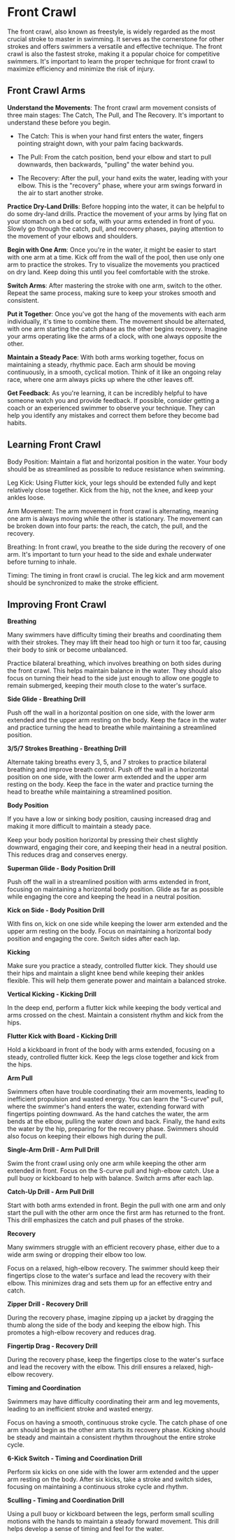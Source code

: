 # Front Crawl

The front crawl, also known as freestyle, is widely regarded as the most crucial stroke to master in swimming. It serves as the cornerstone for other strokes and offers swimmers a versatile and effective technique. The front crawl is also the fastest stroke, making it a popular choice for competitive swimmers. It's important to learn the proper technique for front crawl to maximize efficiency and minimize the risk of injury.

## Front Crawl Arms

**Understand the Movements**: The front crawl arm movement consists of three main stages: The Catch, The Pull, and The Recovery. It's important to understand these before you begin.

- The Catch: This is when your hand first enters the water, fingers pointing straight down, with your palm facing backwards. 

- The Pull: From the catch position, bend your elbow and start to pull downwards, then backwards, "pulling" the water behind you.

- The Recovery: After the pull, your hand exits the water, leading with your elbow. This is the "recovery" phase, where your arm swings forward in the air to start another stroke.

**Practice Dry-Land Drills**: Before hopping into the water, it can be helpful to do some dry-land drills. Practice the movement of your arms by lying flat on your stomach on a bed or sofa, with your arms extended in front of you. Slowly go through the catch, pull, and recovery phases, paying attention to the movement of your elbows and shoulders.

**Begin with One Arm**: Once you're in the water, it might be easier to start with one arm at a time. Kick off from the wall of the pool, then use only one arm to practice the strokes. Try to visualize the movements you practiced on dry land. Keep doing this until you feel comfortable with the stroke.

**Switch Arms**: After mastering the stroke with one arm, switch to the other. Repeat the same process, making sure to keep your strokes smooth and consistent.

**Put it Together**: Once you've got the hang of the movements with each arm individually, it's time to combine them. The movement should be alternated, with one arm starting the catch phase as the other begins recovery. Imagine your arms operating like the arms of a clock, with one always opposite the other.

**Maintain a Steady Pace**: With both arms working together, focus on maintaining a steady, rhythmic pace. Each arm should be moving continuously, in a smooth, cyclical motion. Think of it like an ongoing relay race, where one arm always picks up where the other leaves off.

**Get Feedback**: As you're learning, it can be incredibly helpful to have someone watch you and provide feedback. If possible, consider getting a coach or an experienced swimmer to observe your technique. They can help you identify any mistakes and correct them before they become bad habits.

## Learning Front Crawl

Body Position: Maintain a flat and horizontal position in the water. Your body should be as streamlined as possible to reduce resistance when swimming.

Leg Kick: Using Flutter kick, your legs should be extended fully and kept relatively close together. Kick from the hip, not the knee, and keep your ankles loose.

Arm Movement: The arm movement in front crawl is alternating, meaning one arm is always moving while the other is stationary. The movement can be broken down into four parts: the reach, the catch, the pull, and the recovery.

Breathing: In front crawl, you breathe to the side during the recovery of one arm. It's important to turn your head to the side and exhale underwater before turning to inhale.

Timing: The timing in front crawl is crucial. The leg kick and arm movement should be synchronized to make the stroke efficient.

## Improving Front Crawl

**Breathing**

Many swimmers have difficulty timing their breaths and coordinating them with their strokes. They may lift their head too high or turn it too far, causing their body to sink or become unbalanced.

Practice bilateral breathing, which involves breathing on both sides during the front crawl. This helps maintain balance in the water. They should also focus on turning their head to the side just enough to allow one goggle to remain submerged, keeping their mouth close to the water's surface.

**Side Glide - Breathing Drill**

Push off the wall in a horizontal position on one side, with the lower arm extended and the upper arm resting on the body. Keep the face in the water and practice turning the head to breathe while maintaining a streamlined position.

**3/5/7 Strokes Breathing - Breathing Drill**

Alternate taking breaths every 3, 5, and 7 strokes to practice bilateral breathing and improve breath control. Push off the wall in a horizontal position on one side, with the lower arm extended and the upper arm resting on the body. Keep the face in the water and practice turning the head to breathe while maintaining a streamlined position.

**Body Position**

If you have a low or sinking body position, causing increased drag and making it more difficult to maintain a steady pace.

Keep your body position horizontal by pressing their chest slightly downward, engaging their core, and keeping their head in a neutral position. This reduces drag and conserves energy.

**Superman Glide - Body Position Drill**

Push off the wall in a streamlined position with arms extended in front, focusing on maintaining a horizontal body position. Glide as far as possible while engaging the core and keeping the head in a neutral position.

**Kick on Side - Body Position Drill**

With fins on, kick on one side while keeping the lower arm extended and the upper arm resting on the body. Focus on maintaining a horizontal body position and engaging the core. Switch sides after each lap.

**Kicking**

Make sure you practice a steady, controlled flutter kick. They should use their hips and maintain a slight knee bend while keeping their ankles flexible. This will help them generate power and maintain a balanced stroke.

**Vertical Kicking - Kicking Drill**

In the deep end, perform a flutter kick while keeping the body vertical and arms crossed on the chest. Maintain a consistent rhythm and kick from the hips.

**Flutter Kick with Board - Kicking Drill**

Hold a kickboard in front of the body with arms extended, focusing on a steady, controlled flutter kick. Keep the legs close together and kick from the hips.

**Arm Pull**

Swimmers often have trouble coordinating their arm movements, leading to inefficient propulsion and wasted energy. You can learn the "S-curve" pull, where the swimmer's hand enters the water, extending forward with fingertips pointing downward. As the hand catches the water, the arm bends at the elbow, pulling the water down and back. Finally, the hand exits the water by the hip, preparing for the recovery phase. Swimmers should also focus on keeping their elbows high during the pull.

**Single-Arm Drill - Arm Pull Drill**

Swim the front crawl using only one arm while keeping the other arm extended in front. Focus on the S-curve pull and high-elbow catch. Use a pull buoy or kickboard to help with balance. Switch arms after each lap.

**Catch-Up Drill - Arm Pull Drill**

Start with both arms extended in front. Begin the pull with one arm and only start the pull with the other arm once the first arm has returned to the front. This drill emphasizes the catch and pull phases of the stroke.

**Recovery**

Many swimmers struggle with an efficient recovery phase, either due to a wide arm swing or dropping their elbow too low.

Focus on a relaxed, high-elbow recovery. The swimmer should keep their fingertips close to the water's surface and lead the recovery with their elbow. This minimizes drag and sets them up for an effective entry and catch.

**Zipper Drill - Recovery Drill**

During the recovery phase, imagine zipping up a jacket by dragging the thumb along the side of the body and keeping the elbow high. This promotes a high-elbow recovery and reduces drag.

**Fingertip Drag - Recovery Drill**

During the recovery phase, keep the fingertips close to the water's surface and lead the recovery with the elbow. This drill ensures a relaxed, high-elbow recovery.

**Timing and Coordination**

Swimmers may have difficulty coordinating their arm and leg movements, leading to an inefficient stroke and wasted energy.

Focus on having a smooth, continuous stroke cycle. The catch phase of one arm should begin as the other arm starts its recovery phase. Kicking should be steady and maintain a consistent rhythm throughout the entire stroke cycle.

**6-Kick Switch - Timing and Coordination Drill**

Perform six kicks on one side with the lower arm extended and the upper arm resting on the body. After six kicks, take a stroke and switch sides, focusing on maintaining a continuous stroke cycle and rhythm.

**Sculling - Timing and Coordination Drill**

Using a pull buoy or kickboard between the legs, perform small sculling motions with the hands to maintain a steady forward movement. This drill helps develop a sense of timing and feel for the water.










